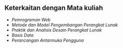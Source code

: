 ## Keterkaitan dengan Mata kuliah 

- *Pemrograman Web*                               
- *Metode dan Model Pengembangan Perangkat Lunak* 
- *Praktik dan Analisis Desain Perangkat Lunak*   
- *Basis Data*                                    
- *Perancangan Antarmuka Pengguna*                